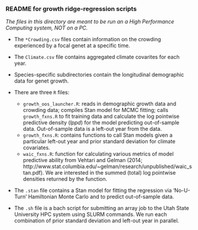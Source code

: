 ### README for growth ridge-regression scripts

*The files in this directory are meant to be run an a High Performance Computing system, NOT on a PC.*

* The ``*Crowding.csv`` files contain information on the crowding experienced by a focal genet at a specific time.

* The ``Climate.csv`` file contains aggregated climate covarites for each year.

* Species-specific subdirectories contain the longitudinal demographic data for genet growth.

* There are three ``R`` files:
    + ``growth_oos_launcher.R``: reads in demographic growth data and crowding data; compiles Stan model for MCMC fitting; calls ``growth_fxns.R`` to fit training data and calculate the log pointwise predictive density (*lppd*) for the model predicting out-of-sample data. Out-of-sample data is a left-out year from the data.
    + ``growth_fxns.R``: contains functions to call Stan models given a particular left-out year and prior standard deviation for climate covariates.
    + ``waic_fxns.R``: function for calculating various metrics of model predictive ability from Vehtari and Gelman (2014; http://www.stat.columbia.edu/~gelman/research/unpublished/waic_stan.pdf). We are interested in the summed (total) log pointwise densities returned by the function.
    
* The ``.stan`` file contains a Stan model for fitting the regression via ‘No-U-Turn’ Hamiltonian Monte Carlo and to predict out-of-sample data. 

* The ``.sh`` file is a bach script for submitting an array job to the Utah State University HPC system using SLURM commands. We run each combination of prior standard deviation and left-out year in parallel.
